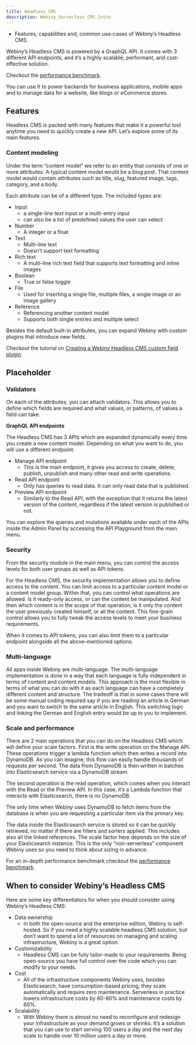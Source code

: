 ```yaml
---
title: Headless CMS
description: Webiny Serverless CMS Intro
---
```



<Alert type="success" title="WHAT YOU'LL LEARN">

- Features, capabilities and, common use-cases of Webiny’s Headless CMS.

</Alert>

Webiny’s Headless CMS is powered by a GraphQL API. It comes with 3 different API endpoints, and it’s a highly scalable, performant, and cost-effective solution.

<Alert type="info">

Checkout the [performance benchmark](https://docs.webiny.com/docs/webiny-overview/performance-benchmark/introduction).

</Alert>

You can use It to power backends for business applications, mobile apps and to manage data for a website, like blogs or eCommerce stores.

## Features

Headless CMS is packed with many features that make it a powerful tool anytime you need to quickly create a new API. Let’s explore some of its main features.

### Content modeling

Under the term “content model” we refer to an entity that consists of one or more attributes. A typical content model would be a blog post. That content model would contain attributes such as title, slug, featured image, tags, category, and a body.

Each attribute can be of a different type. The included types are:

- Input
  - a single-line text input or a multi-entry input
  - can also be a list of predefined values the user can select
- Number
  - A integer or a float
- Text
  - Multi-line text
  - Doesn’t support text formatting
- Rich text
  - A multi-line rich text field that supports text formatting and inline images
- Boolean
  - True or false toggle
- File
  - Used for inserting a single file, multiple files, a single image or an image gallery
- Reference
  - Referencing another content model
  - Supports both single entries and multiple select

Besides the default built-in attributes, you can expand Webiny with custom plugins that introduce new fields.

<Alert type="info">

Checkout the tutorial on [Creating a Webiny Headless CMS custom field plugin](https://docs.webiny.com/docs/tutorials/headless-cms/create-a-webiny-headless-cms-custom-field-plugin).

</Alert>

## Placeholder

### Validators

On each of the attributes, you can attach validators. This allows you to define which fields are required and what values, or patterns, of values a field can take.

**GraphQL API endpoints**

The Headless CMS has 3 APIs which are expanded dynamically every time you create a new content model. Depending on what you want to do, you will use a different endpoint:

- Manage API endpoint
  - This is the main endpoint, it gives you access to create, delete, publish, unpublish and many other read and write operations.
- Read API endpoint
  - Only has queries to read data. It can only read data that is published.
- Preview API endpoint
  - Similarly to the Read API, with the exception that it returns the latest version of the content, regardless if the latest version is published or not.

You can explore the queries and mutations available under each of the APIs inside the Admin Panel by accessing the API Playground from the main menu.

### Security

From the security module in the main menu, you can control the access levels for both user groups as well as API tokens.

For the Headless CMS, the security implementation allows you to define access to the content. You can limit access to a particular content model or a content model group. Within that, you can control what operations are allowed. Is it ready-only access, or can the content be manipulated. And then which content is in the scope of that operation, is it only the content the user previously created himself, or all the content. This fine-grain control allows you to fully tweak the access levels to meet your business requirements.

When it comes to API tokens, you can also limit them to a particular endpoint alongside all the above-mentioned options.

### Multi-language

All apps inside Webiny are multi-language. The multi-language implementation is done in a way that each language is fully independent in terms of content and content models. This approach is the most flexible in terms of what you can do with it as each language can have a completely different content and structure. The tradeoff is that in some cases there will be some manual coding required say if you are reading an article in German and you want to switch to the same article in English. This switching logic and linking the German and English entry would be up to you to implement.

### Scale and performance

There are 2 main operations that you can do on the Headless CMS which will define your scale factors. First is the write operation on the Manage API. These operations trigger a lambda function which then writes a record into DynamoDB. As you can imagine, this flow can easily handle thousands of requests per second. The data from DynamoDB is then written in batches into Elasticsearch service via a DynamoDB stream.

The second operation is the read operation, which comes when you interact with the Read or the Preview API. In this case, it’s a Lambda function that interacts with Elasticsearch, there is no DynamoDB.

<Alert type="success">

The only time when Webiny uses DynamoDB to fetch items from the database is when you are requesting a particular item via the primary key.

</Alert>

The data inside the Elasticsearch service is stored so it can be quickly retrieved, no matter if there are filters and sorters applied. This includes also all the linked references. The scale factor here depends on the size of your Elasticsearch instance. This is the only “non-serverless” component Webiny uses so you need to think about sizing in advance.

<Alert type="info">

For an in-depth performance benchmark checkout the [performance benchmark](https://docs.webiny.com/docs/webiny-overview/performance-benchmark/introduction).

</Alert>

## When to consider Webiny’s Headless CMS

Here are some key differentiators for when you should consider using Webiny’s Headless CMS:

- Data ownership
  - In both the open-source and the enterprise edition, Webiny is self-hosted. So if you need a highly scalable headless CMS solution, but don’t want to spend a lot of resources on managing and scaling infrastructure, Webiny is a great option.
- Customizability
  - Headless CMS can be fully tailor-made to your requirements. Being open-source you have full control over the code which you can modify to your needs.
- Cost
  - All of the infrastructure components Webiny uses, besides Elasticsearch, have consumption-based pricing, they scale automatically and require zero maintenance. Serverless in practice lowers infrastructure costs by 60-80% and maintenance costs by 60%.
- Scalability
  - With Webiny there is almost no need to reconfigure and redesign your infrastructure as your demand grows or shrinks. It’s a solution that you can use to start serving 100 users a day and the next day scale to handle over 10 million users a day or more.
